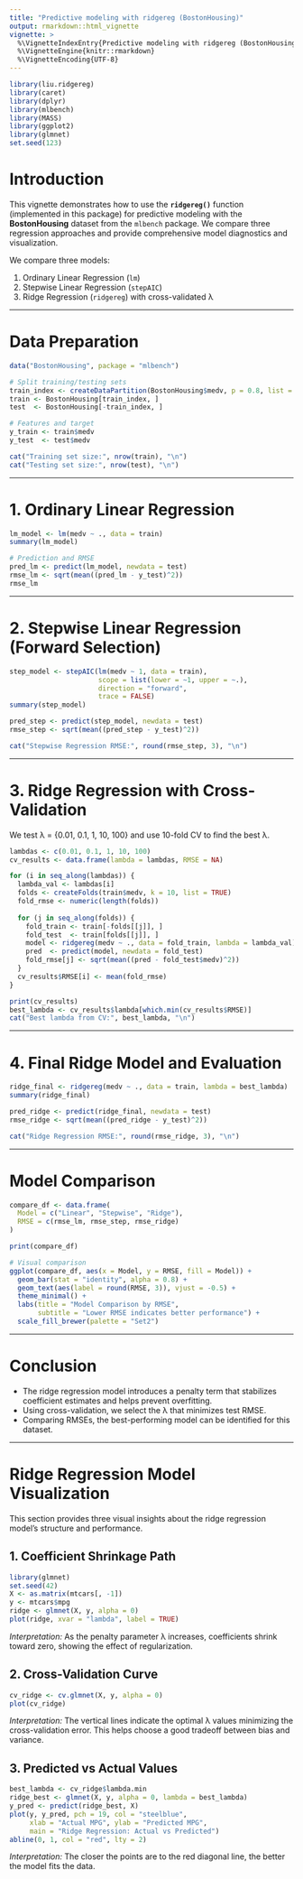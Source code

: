 ```yaml
---
title: "Predictive modeling with ridgereg (BostonHousing)"
output: rmarkdown::html_vignette
vignette: >
  %\VignetteIndexEntry{Predictive modeling with ridgereg (BostonHousing)}
  %\VignetteEngine{knitr::rmarkdown}
  %\VignetteEncoding{UTF-8}
---
```


```r
library(liu.ridgereg)
library(caret)
library(dplyr)
library(mlbench)
library(MASS)
library(ggplot2)
library(glmnet)
set.seed(123)
```

# Introduction

This vignette demonstrates how to use the **`ridgereg()`** function (implemented in this package) for predictive modeling with the **BostonHousing** dataset from the `mlbench` package. We compare three regression approaches and provide comprehensive model diagnostics and visualization.

We compare three models:

1. Ordinary Linear Regression (`lm`)
2. Stepwise Linear Regression (`stepAIC`)
3. Ridge Regression (`ridgereg`) with cross-validated λ

---

# Data Preparation

```r
data("BostonHousing", package = "mlbench")

# Split training/testing sets
train_index <- createDataPartition(BostonHousing$medv, p = 0.8, list = FALSE)
train <- BostonHousing[train_index, ]
test  <- BostonHousing[-train_index, ]

# Features and target
y_train <- train$medv
y_test  <- test$medv

cat("Training set size:", nrow(train), "\n")
cat("Testing set size:", nrow(test), "\n")
```

---

# 1. Ordinary Linear Regression

```r
lm_model <- lm(medv ~ ., data = train)
summary(lm_model)

# Prediction and RMSE
pred_lm <- predict(lm_model, newdata = test)
rmse_lm <- sqrt(mean((pred_lm - y_test)^2))
rmse_lm
```

---

# 2. Stepwise Linear Regression (Forward Selection)

```r
step_model <- stepAIC(lm(medv ~ 1, data = train),
                      scope = list(lower = ~1, upper = ~.),
                      direction = "forward",
                      trace = FALSE)
summary(step_model)

pred_step <- predict(step_model, newdata = test)
rmse_step <- sqrt(mean((pred_step - y_test)^2))

cat("Stepwise Regression RMSE:", round(rmse_step, 3), "\n")
```

---

# 3. Ridge Regression with Cross-Validation

We test λ = {0.01, 0.1, 1, 10, 100} and use 10-fold CV to find the best λ.

```r
lambdas <- c(0.01, 0.1, 1, 10, 100)
cv_results <- data.frame(lambda = lambdas, RMSE = NA)

for (i in seq_along(lambdas)) {
  lambda_val <- lambdas[i]
  folds <- createFolds(train$medv, k = 10, list = TRUE)
  fold_rmse <- numeric(length(folds))
  
  for (j in seq_along(folds)) {
    fold_train <- train[-folds[[j]], ]
    fold_test  <- train[folds[[j]], ]
    model <- ridgereg(medv ~ ., data = fold_train, lambda = lambda_val)
    pred  <- predict(model, newdata = fold_test)
    fold_rmse[j] <- sqrt(mean((pred - fold_test$medv)^2))
  }
  cv_results$RMSE[i] <- mean(fold_rmse)
}

print(cv_results)
best_lambda <- cv_results$lambda[which.min(cv_results$RMSE)]
cat("Best lambda from CV:", best_lambda, "\n")
```

---

# 4. Final Ridge Model and Evaluation

```r
ridge_final <- ridgereg(medv ~ ., data = train, lambda = best_lambda)
summary(ridge_final)

pred_ridge <- predict(ridge_final, newdata = test)
rmse_ridge <- sqrt(mean((pred_ridge - y_test)^2))

cat("Ridge Regression RMSE:", round(rmse_ridge, 3), "\n")
```

---

# Model Comparison

```r
compare_df <- data.frame(
  Model = c("Linear", "Stepwise", "Ridge"),
  RMSE = c(rmse_lm, rmse_step, rmse_ridge)
)

print(compare_df)

# Visual comparison
ggplot(compare_df, aes(x = Model, y = RMSE, fill = Model)) +
  geom_bar(stat = "identity", alpha = 0.8) +
  geom_text(aes(label = round(RMSE, 3)), vjust = -0.5) +
  theme_minimal() +
  labs(title = "Model Comparison by RMSE",
       subtitle = "Lower RMSE indicates better performance") +
  scale_fill_brewer(palette = "Set2")
```

---

# Conclusion

* The ridge regression model introduces a penalty term that stabilizes coefficient estimates and helps prevent overfitting.
* Using cross-validation, we select the λ that minimizes test RMSE.
* Comparing RMSEs, the best-performing model can be identified for this dataset.

---


# Ridge Regression Model Visualization

This section provides three visual insights about the ridge regression model's structure and performance.

## 1. Coefficient Shrinkage Path

```r
library(glmnet)
set.seed(42)
X <- as.matrix(mtcars[, -1])
y <- mtcars$mpg
ridge <- glmnet(X, y, alpha = 0)
plot(ridge, xvar = "lambda", label = TRUE)
```
*Interpretation:* As the penalty parameter λ increases, coefficients shrink toward zero, showing the effect of regularization.

## 2. Cross-Validation Curve

```r
cv_ridge <- cv.glmnet(X, y, alpha = 0)
plot(cv_ridge)
```
*Interpretation:* The vertical lines indicate the optimal λ values minimizing the cross-validation error. This helps choose a good tradeoff between bias and variance.

## 3. Predicted vs Actual Values

```r
best_lambda <- cv_ridge$lambda.min
ridge_best <- glmnet(X, y, alpha = 0, lambda = best_lambda)
y_pred <- predict(ridge_best, X)
plot(y, y_pred, pch = 19, col = "steelblue",
     xlab = "Actual MPG", ylab = "Predicted MPG",
     main = "Ridge Regression: Actual vs Predicted")
abline(0, 1, col = "red", lty = 2)
```
*Interpretation:* The closer the points are to the red diagonal line, the better the model fits the data.
